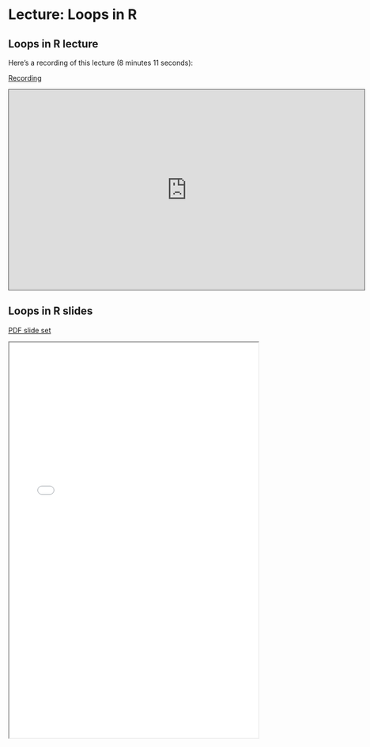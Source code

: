 # Lecture: Loops in R

## Loops in R lecture

Here's a recording of this lecture (8 minutes 11 seconds):

[Recording](https://pitt.hosted.panopto.com/Panopto/Pages/Viewer.aspx?id=650a64e6-e016-4f84-adea-b06e012838b1){.external target="_blank"}

<iframe credentialless src="https://pitt.hosted.panopto.com/Panopto/Pages/Embed.aspx?id=650a64e6-e016-4f84-adea-b06e012838b1&amp;autoplay=false&amp;offerviewer=true&amp;showtitle=true&amp;showbrand=true&amp;captions=true&amp;interactivity=all" height="405" width="720" style="border: 1px solid #464646;" allowfullscreen allow="autoplay">

</iframe>


## Loops in R slides

[PDF slide set](pdfs/R_loops.pdf){target="_blank"}

<iframe width="100%" height="800" src="pdfs/R_loops.pdf">
